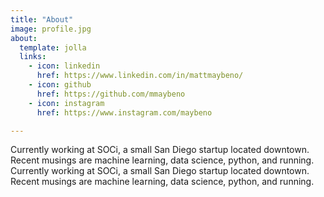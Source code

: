 ```yaml
---
title: "About"
image: profile.jpg
about:
  template: jolla
  links:
    - icon: linkedin
      href: https://www.linkedin.com/in/mattmaybeno/
    - icon: github
      href: https://github.com/mmaybeno
    - icon: instagram
      href: https://www.instagram.com/maybeno

---
```


Currently working at SOCi, a small San Diego startup located downtown. Recent musings are machine learning, data science, python, and running.
Currently working at SOCi, a small San Diego startup located downtown. Recent musings are machine learning, data science, python, and running.
